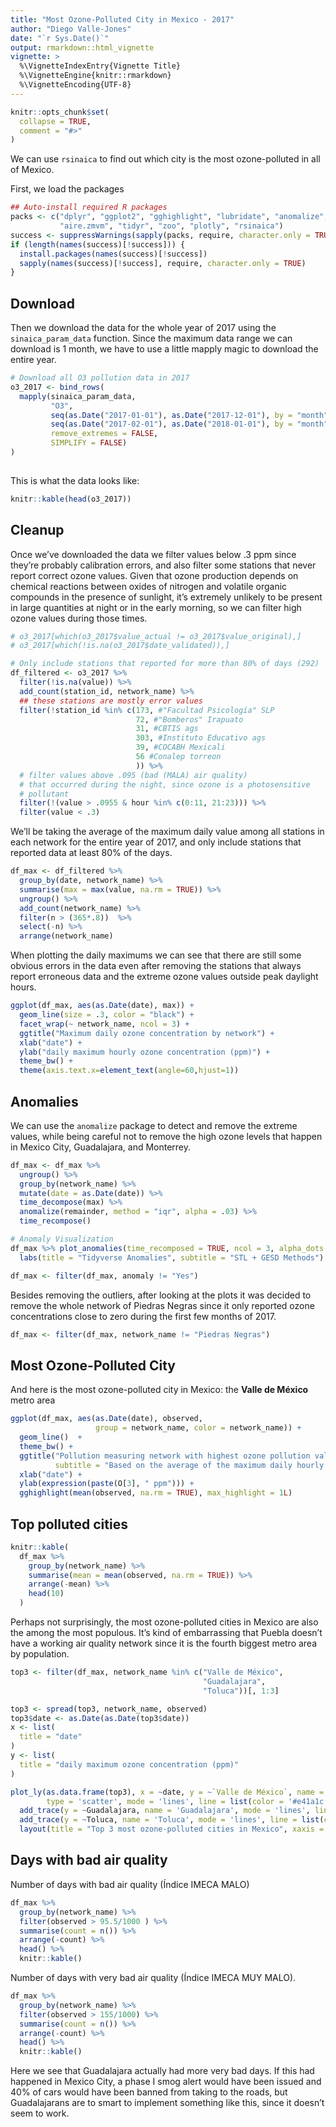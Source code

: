 ```yaml
---
title: "Most Ozone-Polluted City in Mexico - 2017"
author: "Diego Valle-Jones"
date: "`r Sys.Date()`"
output: rmarkdown::html_vignette
vignette: >
  %\VignetteIndexEntry{Vignette Title}
  %\VignetteEngine{knitr::rmarkdown}
  %\VignetteEncoding{UTF-8}
---
```


```r
knitr::opts_chunk$set(
  collapse = TRUE,
  comment = "#>"
)
```

We can use `rsinaica` to find out which city is the most ozone-polluted in all of Mexico.

First, we load the packages

```r
## Auto-install required R packages
packs <- c("dplyr", "ggplot2", "gghighlight", "lubridate", "anomalize", 
           "aire.zmvm", "tidyr", "zoo", "plotly", "rsinaica")
success <- suppressWarnings(sapply(packs, require, character.only = TRUE))
if (length(names(success)[!success])) {
  install.packages(names(success)[!success])
  sapply(names(success)[!success], require, character.only = TRUE)
}
```
## Download

Then we download the data for the whole year of 2017 using the `sinaica_param_data` function. Since the maximum data range we can download is 1 month, we have to use a little mapply magic to download the entire year.


```r
# Download all O3 pollution data in 2017
o3_2017 <- bind_rows(
  mapply(sinaica_param_data,
         "O3",
         seq(as.Date("2017-01-01"), as.Date("2017-12-01"), by = "month"),
         seq(as.Date("2017-02-01"), as.Date("2018-01-01"), by = "month") - 1,
         remove_extremes = FALSE,
         SIMPLIFY = FALSE)
)
       
```
This is what the data looks like:

```r
knitr::kable(head(o3_2017))
```

## Cleanup

Once we've downloaded the data we filter values below .3 ppm since they're probably calibration errors, and also filter some stations that never report correct ozone values. Given that ozone production depends on chemical reactions between oxides of nitrogen and volatile organic compounds in the presence of sunlight, it’s extremely unlikely to be present in large quantities at night or in the early morning, so we can filter high ozone values during those times.

```r
# o3_2017[which(o3_2017$value_actual != o3_2017$value_original),]
# o3_2017[which(!is.na(o3_2017$date_validated)),]

# Only include stations that reported for more than 80% of days (292)
df_filtered <- o3_2017 %>%
  filter(!is.na(value)) %>%
  add_count(station_id, network_name) %>%
  ## these stations are mostly error values
  filter(!station_id %in% c(173, #"Facultad Psicología" SLP
                            72, #"Bomberos" Irapuato
                            31, #CBTIS ags 
                            303, #Instituto Educativo ags
                            39, #COCABH Mexicali
                            56 #Conalep torreon
                            )) %>%
  # filter values above .095 (bad (MALA) air quality)
  # that occurred during the night, since ozone is a photosensitive
  # pollutant
  filter(!(value > .0955 & hour %in% c(0:11, 21:23))) %>%
  filter(value < .3)
```

We'll be taking the average of the maximum daily value among all stations in each network for the entire year of 2017, and only include stations that reported data at least 80% of the days.

```r
df_max <- df_filtered %>%
  group_by(date, network_name) %>%
  summarise(max = max(value, na.rm = TRUE)) %>%
  ungroup() %>%
  add_count(network_name) %>%
  filter(n > (365*.8))  %>%
  select(-n) %>%
  arrange(network_name)
```

When plotting the daily maximums we can see that there are still some obvious errors in the data even after removing the stations that always report erroneous data and the extreme ozone values outside peak daylight hours.

```r
ggplot(df_max, aes(as.Date(date), max)) +
  geom_line(size = .3, color = "black") +
  facet_wrap(~ network_name, ncol = 3) +
  ggtitle("Maximum daily ozone concentration by network") +
  xlab("date") +
  ylab("daily maximum hourly ozone concentration (ppm)") +
  theme_bw() +
  theme(axis.text.x=element_text(angle=60,hjust=1))
```


## Anomalies

We can use the `anomalize` package to detect and remove the extreme values, while being careful not to remove the high ozone levels that happen in Mexico City, Guadalajara, and Monterrey.

```r
df_max <- df_max %>%
  ungroup() %>%
  group_by(network_name) %>%
  mutate(date = as.Date(date)) %>%
  time_decompose(max) %>%
  anomalize(remainder, method = "iqr", alpha = .03) %>%
  time_recompose()

# Anomaly Visualization
df_max %>% plot_anomalies(time_recomposed = TRUE, ncol = 3, alpha_dots = 0.25) +
  labs(title = "Tidyverse Anomalies", subtitle = "STL + GESD Methods") 

df_max <- filter(df_max, anomaly != "Yes")
```

Besides removing the outliers, after looking at the plots it was decided to remove the whole network of Piedras Negras since it only reported ozone concentrations close to zero during the first few months of 2017.

```r
df_max <- filter(df_max, network_name != "Piedras Negras")
```

## Most Ozone-Polluted City

And here is the most ozone-polluted city in Mexico: the <b>Valle de México</b> metro area

```r
ggplot(df_max, aes(as.Date(date), observed,
                   group = network_name, color = network_name)) +
  geom_line()  +
  theme_bw() +
  ggtitle("Pollution measuring network with highest ozone pollution values in 2017",
          subtitle = "Based on the average of the maximum daily hourly value. Source: SINAICA") +
  xlab("date") +
  ylab(expression(paste(O[3], " ppm"))) +
  gghighlight(mean(observed, na.rm = TRUE), max_highlight = 1L)
```

## Top polluted cities

```r
knitr::kable(
  df_max %>%
    group_by(network_name) %>%
    summarise(mean = mean(observed, na.rm = TRUE)) %>%
    arrange(-mean) %>%
    head(10)
  )
```

Perhaps not surprisingly, the most ozone-polluted cities in Mexico are also the among the most populous. It's kind of embarrassing that Puebla doesn't have a working air quality network since it is the fourth biggest metro area by population.

```r

top3 <- filter(df_max, network_name %in% c("Valle de México",
                                           "Guadalajara",
                                           "Toluca"))[, 1:3]

top3 <- spread(top3, network_name, observed)
top3$date <- as.Date(as.Date(top3$date))
x <- list(
  title = "date"
)
y <- list(
  title = "daily maximum ozone concentration (ppm)"
)

plot_ly(as.data.frame(top3), x = ~date, y = ~`Valle de México`, name = "Valle de México" ,
        type = 'scatter', mode = 'lines', line = list(color = '#e41a1c'), width = .5) %>%
  add_trace(y = ~Guadalajara, name = 'Guadalajara', mode = 'lines', line = list(color = '#377eb8'), width = .5) %>%
  add_trace(y = ~Toluca, name = 'Toluca', mode = 'lines', line = list(color = '#4daf4a'), width = .5) %>%
  layout(title = "Top 3 most ozone-polluted cities in Mexico", xaxis = x, yaxis = y)
```

## Days with bad air quality

Number of days with bad air quality (Índice IMECA MALO)

```r
df_max %>%
  group_by(network_name) %>%
  filter(observed > 95.5/1000 ) %>%
  summarise(count = n()) %>%
  arrange(-count) %>%
  head() %>%
  knitr::kable()
```



Number of days with very bad air quality (Índice IMECA MUY MALO). 

```r
df_max %>%
  group_by(network_name) %>%
  filter(observed > 155/1000) %>%
  summarise(count = n()) %>%
  arrange(-count) %>%
  head() %>%
  knitr::kable()

```

Here we see that Guadalajara actually had more very bad days. If this had happened in Mexico City, a phase I smog alert would have been issued and 40% of cars would have been banned from taking to the roads, but Guadalajarans are to smart to implement something like this, since it doesn't seem to work.

